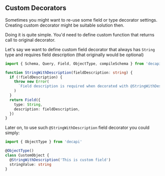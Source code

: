 ## Custom Decorators

Sometimes you might want to re-use some field or type decorator settings. Creating custom decorator might be suitable solution then.

Doing it is quite simple. You'd need to define custom function that returns call to original decorator.

Let's say we want to define custom field decorator that always has `String` type and requires field description (that originally would be optional)

```ts
import { Schema, Query, Field, ObjectType, compileSchema } from 'decapi'

function StringWithDescription(fieldDescription: string) {
  if (!fieldDescription) {
    throw new Error(
      `Field description is required when decorated with @StringWithDescription`,
    )
  }
  return Field({
    type: String,
    description: fieldDescription,
  })
}
```

Later on, to use such `@StringWithDescription` field decorator you could simply:

```ts
import { ObjectType } from 'decapi'

@ObjectType()
class CustomObject {
  @StringWithDescription('This is custom field')
  stringValue: string
}
```
